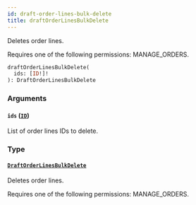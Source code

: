 ```yaml
---
id: draft-order-lines-bulk-delete
title: draftOrderLinesBulkDelete
---
```



Deletes order lines. 

Requires one of the following permissions: MANAGE_ORDERS.

```graphql
draftOrderLinesBulkDelete(
  ids: [ID!]!
): DraftOrderLinesBulkDelete
```


### Arguments

#### `ids` ([`ID`](../../../developer/api-reference/scalars/id))

List of order lines IDs to delete.


### Type

#### [`DraftOrderLinesBulkDelete`](../../../developer/api-reference/objects/draft-order-lines-bulk-delete) 

Deletes order lines. 

Requires one of the following permissions: MANAGE_ORDERS.




